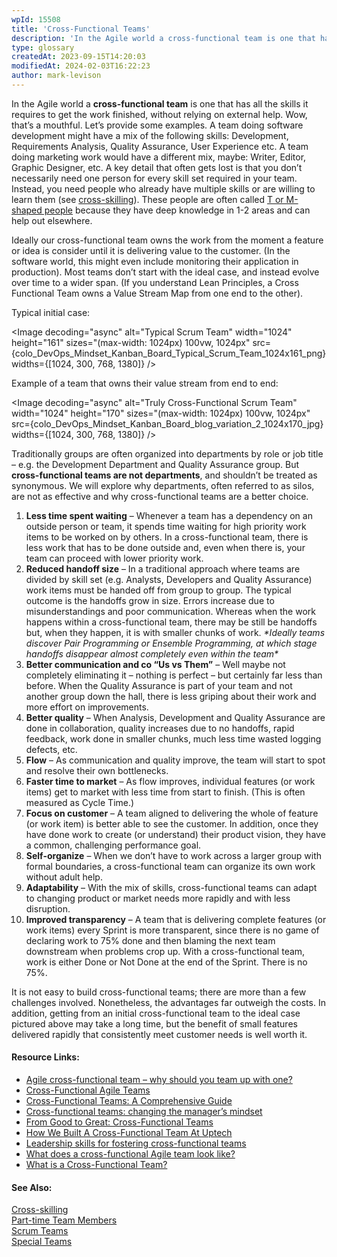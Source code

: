```yaml
---
wpId: 15508
title: 'Cross-Functional Teams'
description: 'In the Agile world a cross-functional team is one that has all the skills it requires to get the work finished, without relying on external help. Wow, that''s a mouthful. Let''s provide some examples. A team doing software development might have a mix of the following skills: Development, Requirements Analysis, Quality Assurance, User Experience etc. ...'
type: glossary
createdAt: 2023-09-15T14:20:03
modifiedAt: 2024-02-03T16:22:23
author: mark-levison
---
```





In the Agile world a **cross-functional team** is one that has all the skills it requires to get the work finished, without relying on external help. Wow, that’s a mouthful. Let’s provide some examples. A team doing software development might have a mix of the following skills: Development, Requirements Analysis, Quality Assurance, User Experience etc. A team doing marketing work would have a different mix, maybe: Writer, Editor, Graphic Designer, etc. A key detail that often gets lost is that you don’t necessarily need one person for every skill set required in your team. Instead, you need people who already have multiple skills or are willing to learn them (see [cross-skilling](/glossary/cross-skilling)). These people are often called [T or M-shaped people](/blog/how-to-cross-skill-and-grow-t-shaped-team-members.html) because they have deep knowledge in 1-2 areas and can help out elsewhere.

Ideally our cross-functional team owns the work from the moment a feature or idea is consider until it is delivering value to the customer. (In the software world, this might even include monitoring their application in production). Most teams don’t start with the ideal case, and instead evolve over time to a wider span. (If you understand Lean Principles, a Cross Functional Team owns a Value Stream Map from one end to the other).

Typical initial case:

<Image decoding="async" alt="Typical Scrum Team" width="1024" height="161" sizes="(max-width: 1024px) 100vw, 1024px" src={colo_DevOps_Mindset_Kanban_Board_Typical_Scrum_Team_1024x161_png} widths={[1024, 300, 768, 1380]} />

Example of a team that owns their value stream from end to end:

<Image decoding="async" alt="Truly Cross-Functional Scrum Team" width="1024" height="170" sizes="(max-width: 1024px) 100vw, 1024px" src={colo_DevOps_Mindset_Kanban_Board_blog_variation_2_1024x170_jpg} widths={[1024, 300, 768, 1380]} />

Traditionally groups are often organized into departments by role or job title – e.g. the Development Department and Quality Assurance group. But **cross-functional teams are not departments**, and shouldn’t be treated as synonymous. We will explore why departments, often referred to as silos, are not as effective and why cross-functional teams are a better choice.

1.  **Less time spent waiting** – Whenever a team has a dependency on an outside person or team, it spends time waiting for high priority work items to be worked on by others. In a cross-functional team, there is less work that has to be done outside and, even when there is, your team can proceed with lower priority work.
2.  **Reduced handoff size** – In a traditional approach where teams are divided by skill set (e.g. Analysts, Developers and Quality Assurance) work items must be handed off from group to group. The typical outcome is the handoffs grow in size. Errors increase due to misunderstandings and poor communication. Whereas when the work happens within a cross-functional team, there may be still be handoffs but, when they happen, it is with smaller chunks of work. _\*Ideally teams discover Pair Programming or Ensemble Programming, at which stage handoffs disappear almost completely even within the team\*_
3.  **Better communication and co “Us vs Them”** – Well maybe not completely eliminating it – nothing is perfect – but certainly far less than before. When the Quality Assurance is part of your team and not another group down the hall, there is less griping about their work and more effort on improvements.
4.  **Better quality** – When Analysis, Development and Quality Assurance are done in collaboration, quality increases due to no handoffs, rapid feedback, work done in smaller chunks, much less time wasted logging defects, etc.
5.  **Flow** – As communication and quality improve, the team will start to spot and resolve their own bottlenecks.
6.  **Faster time to market** – As flow improves, individual features (or work items) get to market with less time from start to finish. (This is often measured as Cycle Time.)
7.  **Focus on customer** – A team aligned to delivering the whole of feature (or work item) is better able to see the customer. In addition, once they have done work to create (or understand) their product vision, they have a common, challenging performance goal.
8.  **Self-organize** – When we don’t have to work across a larger group with formal boundaries, a cross-functional team can organize its own work without adult help.
9.  **Adaptability** – With the mix of skills, cross-functional teams can adapt to changing product or market needs more rapidly and with less disruption.
10.  **Improved transparency** – A team that is delivering complete features (or work items) every Sprint is more transparent, since there is no game of declaring work to 75% done and then blaming the next team downstream when problems crop up. With a cross-functional team, work is either Done or Not Done at the end of the Sprint. There is no 75%.

It is not easy to build cross-functional teams; there are more than a few challenges involved. Nonetheless, the advantages far outweigh the costs. In addition, getting from an initial cross-functional team to the ideal case pictured above may take a long time, but the benefit of small features delivered rapidly that consistently meet customer needs is well worth it.

#### Resource Links:

*   [Agile cross-functional team – why should you team up with one?](https://inwedo.com/blog/cross-functional-agile-teams/)
*   [Cross-Functional Agile Teams](https://www.linkedin.com/pulse/cross-functional-agile-teams-stacey-vetzal/)
*   [Cross-Functional Teams: A Comprehensive Guide](https://www.agile42.com/en/blog/cross-functional-teams)
*   [Cross-functional teams: changing the manager’s mindset](https://tisquirrel.me/2015/02/06/cross-functional-teams-changing-the-managers-mindset/)
*   [From Good to Great: Cross-Functional Teams](https://agile-scrum.com/2019/04/03/from-good-to-great-cross-functional-teams/)
*   [How We Built A Cross-Functional Team At Uptech](https://www.uptech.team/blog/cross-functional-team)
*   [Leadership skills for fostering cross-functional teams](https://management30.com/blog/cross-functional-team-leadership/)
*   [What does a cross-functional Agile team look like?](https://extremeuncertainty.com/what-does-cross-functional-agile-team-look-like/)
*   [What is a Cross-Functional Team?](https://www.codurance.com/publications/2020/09/15/what-is-a-cross-functional-team)

#### See Also:

[Cross-skilling](/glossary/cross-skilling)  
[Part-time Team Members](/glossary/part-time-team-members)  
[Scrum Teams](/glossary/scrum-team)  
[Special Teams](/glossary/special-teams)